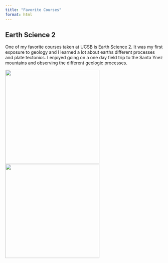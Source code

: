 ```yaml
---
title: "Favorite Courses"
format: html
---
```


## Earth Science 2

One of my favorite courses taken at UCSB is Earth Science 2. It was my first exposure to geology and I learned a lot about earths different processes and plate tectonics. I enjoyed going on a one day field trip to the Santa Ynez mountains and observing the different geologic processes.

::: {layout="[[1,1]]" gap="10px" layout-align="center"}
![](media/Santa_Ynez_1.jpg){style="width:300px; height:300px;"}
![](media/Santa_Ynez_2.jpg){style="width:300px; height:300px;"}
:::

## 
